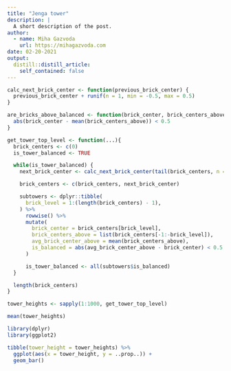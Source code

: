 ```yaml
---
title: "Jenga tower"
description: |
  A short description of the post.
author:
  - name: Miha Gazvoda
    url: https://mihagazvoda.com
date: 02-20-2021
output:
  distill::distill_article:
    self_contained: false
---
```


```r
calc_next_brick_center <- function(previous_brick_center) {
  previous_brick_center + runif(n = 1, min = -0.5, max = 0.5)
}

are_bricks_above_balanced <- function(brick_center, brick_centers_above) {
  abs(brick_center - mean(brick_centers_above)) < 0.5
}
```


```r


get_tower_top_level <- function(...){
  brick_centers <- c(0)
  is_tower_balanced <- TRUE

  while(is_tower_balanced) {
    next_brick_center <- calc_next_brick_center(tail(brick_centers, n = 1))

    brick_centers <- c(brick_centers, next_brick_center)

    subtowers <- dplyr::tibble(
      brick_level = 1:(length(brick_centers) - 1),
    ) %>%
      rowwise() %>%
      mutate(
        brick_center = brick_centers[brick_level],
        brick_centers_above = list(brick_centers[-1:-brick_level]),
        avg_brick_center_above = mean(brick_centers_above),
        is_balanced = abs(avg_brick_center_above - brick_center) < 0.5
      )

      is_tower_balanced <- all(subtowers$is_balanced)
  }

  length(brick_centers)
}

tower_heights <- sapply(1:1000, get_tower_top_level)

mean(tower_heights)

library(dplyr)
library(ggplot2)

tibble(tower_height = tower_heights) %>%
  ggplot(aes(x = tower_height, y = ..prop..)) +
  geom_bar()

```



